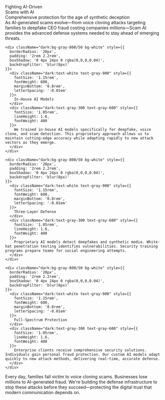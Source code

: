<div className="dark:text-white text-gray-900" style={{
  maxWidth: '800px', 
  margin: '0 auto', 
  padding: '2rem 2rem 4rem 2rem',
  fontFamily: '-apple-system, BlinkMacSystemFont, "SF Pro Display", "Segoe UI", Roboto, sans-serif'
}}>

  <div className="dark:text-white text-gray-900" style={{
    fontSize: '3.2rem',
    fontWeight: 700,
    lineHeight: 1.1,
    letterSpacing: '-0.025em',
    marginBottom: '1rem',
    textAlign: 'center',
    marginTop: '1rem'
  }}>
    Fighting AI-Driven<br/>Scams with AI
  </div>

  <div className="dark:text-gray-300 text-gray-600" style={{
    fontSize: '1.3rem',
    lineHeight: 1.4,
    textAlign: 'center',
    marginBottom: '2.5rem',
    fontWeight: 400
  }}>
    Comprehensive protection for the age of synthetic deception
  </div>

  <div className="dark:text-gray-100 text-gray-800" style={{
    fontSize: '1.2rem',
    lineHeight: 1.6,
    marginBottom: '2.5rem',
    fontWeight: 500,
    letterSpacing: '-0.01em',
    textAlign: 'center',
    maxWidth: '700px',
    margin: '0 auto 2.5rem auto'
  }}>
    As AI-generated scams evolve—from voice cloning attacks targeting families to deepfake CEO fraud costing companies millions—Scam AI provides the advanced defense systems needed to stay ahead of emerging threats.
  </div>

  <div style={{
    display: 'grid',
    gap: '1.8rem',
    marginBottom: '2.5rem'
  }}>
    
    <div className="dark:bg-gray-800/50 bg-white" style={{
      borderRadius: '20px',
      padding: '2rem 2.2rem',
      boxShadow: '0 4px 24px 0 rgba(0,0,0,0.04)',
      backdropFilter: 'blur(8px)'
    }}>
      <div className="dark:text-white text-gray-900" style={{
        fontSize: '1.15rem',
        fontWeight: 600,
        marginBottom: '0.8rem',
        letterSpacing: '-0.01em'
      }}>
        In-House AI Models
      </div>
      <div className="dark:text-gray-300 text-gray-600" style={{
        fontSize: '1.05rem',
        lineHeight: 1.6,
        fontWeight: 400
      }}>
        We trained in-house AI models specifically for deepfake, voice clone, and scam detection. This proprietary approach allows us to maintain cutting-edge accuracy while adapting rapidly to new attack vectors as they emerge.
      </div>
    </div>

    <div className="dark:bg-gray-800/50 bg-white" style={{
      borderRadius: '20px',
      padding: '2rem 2.2rem',
      boxShadow: '0 4px 24px 0 rgba(0,0,0,0.04)',
      backdropFilter: 'blur(8px)'
    }}>
      <div className="dark:text-white text-gray-900" style={{
        fontSize: '1.15rem',
        fontWeight: 600,
        marginBottom: '0.8rem',
        letterSpacing: '-0.01em'
      }}>
        Three-Layer Defense
      </div>
      <div className="dark:text-gray-300 text-gray-600" style={{
        fontSize: '1.05rem',
        lineHeight: 1.6,
        fontWeight: 400
      }}>
        Proprietary AI models detect deepfakes and synthetic media. White-hat penetration testing identifies vulnerabilities. Security training programs prepare teams for social engineering attempts.
      </div>
    </div>

    <div className="dark:bg-gray-800/50 bg-white" style={{
      borderRadius: '20px',
      padding: '2rem 2.2rem',
      boxShadow: '0 4px 24px 0 rgba(0,0,0,0.04)',
      backdropFilter: 'blur(8px)'
    }}>
      <div className="dark:text-white text-gray-900" style={{
        fontSize: '1.15rem',
        fontWeight: 600,
        marginBottom: '0.8rem',
        letterSpacing: '-0.01em'
      }}>
        Full-Spectrum Protection
      </div>
      <div className="dark:text-gray-300 text-gray-600" style={{
        fontSize: '1.05rem',
        lineHeight: 1.6,
        fontWeight: 400
      }}>
        Enterprise clients receive comprehensive security solutions. Individuals gain personal fraud protection. Our custom AI models adapt quickly to new attack methods, delivering real-time, accurate defense.
      </div>
    </div>

  </div>

  <div className="dark:text-gray-300 text-gray-600" style={{
    fontSize: '1.1rem',
    lineHeight: 1.7,
    fontStyle: 'italic',
    textAlign: 'center',
    padding: '1.8rem 0 0 0',
    borderTop: '1px solid rgba(0,0,0,0.1)',
    marginTop: '1.8rem',
    maxWidth: '650px',
    margin: '1.8rem auto 0 auto',
    fontWeight: 400
  }}>
    Every day, families fall victim to voice cloning scams. Businesses lose millions to AI-generated fraud. We're building the defense infrastructure to stop these attacks before they succeed—protecting the digital trust that modern communication depends on.
  </div>

</div>
